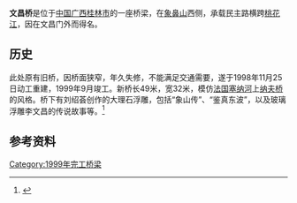 {{Infobox_Bridge
|bridge_name=文昌桥
|native_name=
|image=Wenchang Bridge.JPG
|image_size=
|caption=文昌桥
|official_name=
|carries=民主路
|crosses=[[桃花江|桃花江]]
|locale={{CHN}}[[广西壮族自治区|广西壮族自治区]][[桂林市|桂林市]][[象山区|象山区]]
|maint=
|id=
|design=
|mainspan=
|length={{convert|49|m|ft}}
|width={{convert|32|m|ft}}
|height=
|load=
|clearance=
|below=
|aadtraffic=
|traffic=
|designed_by=
|begin=1998年11月25日
|complete=1999年9月
|open=
|closed= 
|destruction=
|toll=
|also_known_as=
|map_cue=
|map_image=
|map_text=
|map_width= 
|coordinates=
|lat=
|long=
|extra=
}}

'''文昌桥'''是位于[[中国|中国]][[广西|广西]][[桂林市|桂林市]]的一座桥梁，在[[象鼻山|象鼻山]]西侧，承载民主路横跨[[桃花江|桃花江]]，因在文昌门外而得名。

==历史==
此处原有旧桥，因桥面狭窄，年久失修，不能满足交通需要，遂于1998年11月25日动工重建，1999年9月竣工。新桥长49米，宽32米，模仿[[法国|法国]][[塞纳河|塞纳河]]上[[新橋_(巴黎)|纳夫桥]]的风格。桥下有刘绍荟创作的大理石浮雕，包括“象山传”、“鉴真东波”，以及玻璃浮雕李文昌的传说故事等。<ref>{{Cite web |url=http://www.gl.cei.gov.cn/travel/citybuild/Bridge/wenchangbridge.htm |title=桂林文昌桥 |access-date=2012-01-28 |archive-date=2004-02-01 |archive-url=https://web.archive.org/web/20040201045444/http://www.gl.cei.gov.cn/Travel/citybuild/Bridge/wenchangbridge.htm |dead-url=yes }}</ref>

==参考资料==
{{reflist}}

{{桂林桥梁}}

[[Category:1999年完工桥梁|Category:1999年完工桥梁]]